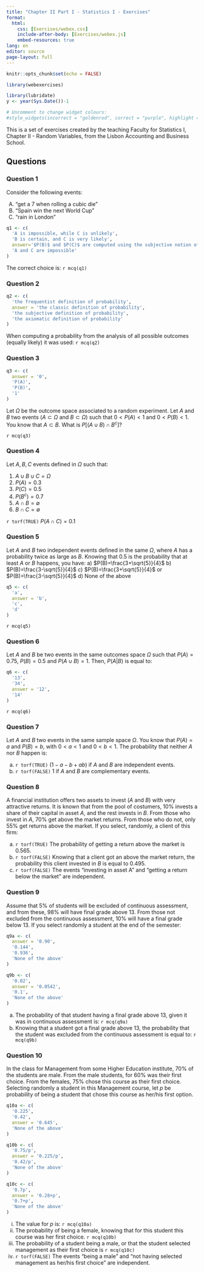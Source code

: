 ```yaml
---
title: "Chapter II Part I - Statistics I - Exercises"
format: 
  html:
    css: [Exercises/webex.css]
    include-after-body: [Exercises/webex.js]
    embed-resources: true
lang: en
editor: source
page-layout: full
---
```


```r
knitr::opts_chunk$set(echo = FALSE)

library(webexercises)
```

```r
library(lubridate)
y <- year(Sys.Date())-1
```

```r
# Uncomment to change widget colours:
#style_widgets(incorrect = "goldenrod", correct = "purple", highlight = "firebrick")
```

<!-- Style Block for nice tables -->

<style>
  table {
    width: 100%;
    border-collapse: collapse;
    text-align: center;
    font-family: Arial, sans-serif;
  }

  thead tr:first-child th {
    background-color: #f2f2f2;
    border-bottom: 2px solid #999;
  }

  thead tr:nth-child(2) th {
    background-color: #e0e0e0;
    border-bottom: 2px solid #999;
  }

  tbody td {
    padding: 8px;
    border-bottom: 1px solid #ccc;
  }

  tbody tr:nth-child(even) td {
    background-color: #f9f9f9;
  }

  th, td {
    vertical-align: middle;
  }
</style>

<!-- Style Block for nice tables -->


This is a set of exercises created by the teaching Faculty for Statistics I, Chapter II - Random Variables, from the Lisbon Accounting and Business School.

## Questions

### Question 1

Consider the following events:

A.  "get a 7 when rolling a cubic die"
B.  "Spain win the next World Cup"
C.  "rain in London"

```r
q1 <- c(
  'A is impossible, while C is unlikely',
  'B is certain, and C is very likely',
  answer='$P(B)$ and $P(C)$ are computed using the subjective notion of probability',
  'A and C are impossible'
)
```

The correct choice is: `r mcq(q1)`

### Question 2

```r
q2 <- c(
  'the frequentist definition of probability',
  answer = 'the classic definition of probability',
  'the subjective definition of probability',
  'the axiomatic definition of probability'
)

```

When computing a probability from the analysis of all possible outcomes (equally likely) it was used: `r mcq(q2)`

### Question 3

```r
q3 <- c(
  answer = '0',
  'P(A)',
  'P(B)',
  '1'
)
```

Let $\Omega$ be the outcome space associated to a random experiment. Let $A$ and $B$ two events ($A\subset\Omega$ and $B\subset \Omega$) such that $0<P(A)<1$ and $0<P(B)<1$. You know that $A\subset B$. What is $P[(A\cup B)\cap B^c]$?

`r mcq(q3)`

### Question 4

Let $A,B,C$ events defined in $\Omega$ such that:

1. $A\cup B\cup C=\Omega$
2. $P(A)=0.3$
3. $P(C)=0.5$
4. $P(B^c)=0.7$
5. $A\cap B=\emptyset$
6. $B\cap C=\emptyset$

`r torf(TRUE)` $P(A\cap C)=0.1$

### Question 5

Let $A$ and $B$ two independent events defined in the same $\Omega$, where $A$ has a probability twice as large as $B$. Knowing that $0.5$ is the probability that at least $A$ or $B$ happens, you have:
a) $P(B)=\frac{3+\sqrt{5}}{4}$
b) $P(B)=\frac{3-\sqrt{5}}{4}$
c) $P(B)=\frac{3+\sqrt{5}}{4}$ or $P(B)=\frac{3-\sqrt{5}}{4}$
d) None of the above

```r
q5 <- c(
  'a',
  answer = 'b',
  'c',
  'd'
)
```

`r mcq(q5)`

### Question 6

Let $A$ and $B$ be two events in the same outcomes space $\Omega$ such that $P(A)=0.75$, $P(B)=0.5$ and $P(A\cup B)=1$. Then, $P(A|B)$ is equal to:

```r
q6 <- c(
  '13',
  '34',
  answer = '12',
  '14'
)
```
`r mcq(q6)`

### Question 7

Let $A$ and $B$ two events in the same sample space $\Omega$. You know that $P(A)=a$ and $P(B)=b$, with $0<a<1$ and $0<b<1$. The probability that neither $A$ nor $B$ happen is:

a) `r torf(TRUE)` $(1-a-b+ab)$ if $A$ and $B$ are independent events.
b) `r torf(FALSE)` $1$ if $A$ and $B$ are complementary events.

### Question 8

A financial institution offers two assets to invest ($A$ and $B$) with very attractive returns. It is known that from the pool of costumers, 10% invests a share of their capital in asset $A$, and the rest invests in $B$. From those who invest in $A$, 70% get above the market returns. From those who do not, only 55% get returns above the market. If you select, randomly, a client of this firm:

a) `r torf(TRUE)` The probability of getting a return above the market is 0.565.
b) `r torf(FALSE)` Knowing that a client got an above the market return, the probability this client invested in $B$ is equal to 0.495.
c) `r torf(FALSE)` The events "investing in asset A" and "getting a return below the market" are independent.

### Question 9

Assume that 5% of students will be excluded of continuous assessment, and from these, 98% will have final grade above 13. From those not excluded from the continuous assessment, 10% will have a final grade below 13. If you select randomly a student at the end of the semester:

```r
q9a <- c(
  answer = '0.90',
  '0.144',
  '0.936',
  'None of the above'
)

q9b <- c(
  '0.02',
  answer = '0.0542',
  '0.1',
  'None of the above'
)
```

a) The probability of that student having a final grade above 13, given it was in continuous assessment is: `r mcq(q9a)`
b) Knowing that a student got a final grade above 13, the probability that the student was excluded from the continuous assessment is equal to: `r mcq(q9b)`

### Question 10

In the class for Management from some Higher Education institute, 70% of the students are male. From the male students, for 60% was their first choice. From the females, 75% chose this course as their first choice. Selecting randomly a student in this Management course, let $p$ be probability of being a student that chose this course as her/his first option.

```r
q10a <- c(
  '0.225',
  '0.42',
  answer = '0.645',
  'None of the above'
)

q10b <- c(
  '0.75/p',
  answer = '0.225/p',
  '0.42/p',
  'None of the above'
)

q10c <- c(
  '0.7p',
  answer = '0.28+p',
  '0.7+p',
  'None of the above'
)
```

i) The value for $p$ is: `r mcq(q10a)`
ii) The probability of being a female, knowing that for this student this course was her first choice. `r mcq(q10b)`
iii) The probability of a student being a male, or that the student selected management as their first choice is `r mcq(q10c)`
iv) `r torf(FALSE)` The events "being a male" and "not having selected management as her/his first choice" are independent.